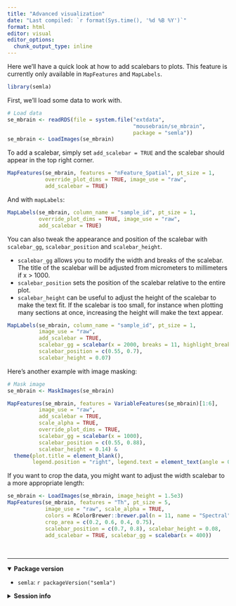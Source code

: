 ```yaml
---
title: "Advanced visualization"
date: "Last compiled: `r format(Sys.time(), '%d %B %Y')`"
format: html
editor: visual
editor_options: 
  chunk_output_type: inline
---
```


Here we'll have a quick look at how to add scalebars to plots. This feature is currently only available in `MapFeatures` and `MapLabels`.

```r
library(semla)
```

First, we'll load some data to work with.

```r
# Load data
se_mbrain <- readRDS(file = system.file("extdata", 
                                        "mousebrain/se_mbrain", 
                                        package = "semla"))
se_mbrain <- LoadImages(se_mbrain)
```

To add a scalebar, simply set `add_scalebar = TRUE` and the scalebar should appear in the top right corner.

```r
MapFeatures(se_mbrain, features = "nFeature_Spatial", pt_size = 1,
            override_plot_dims = TRUE, image_use = "raw", 
            add_scalebar = TRUE)
```

And with `mapLabels`:

```r
MapLabels(se_mbrain, column_name = "sample_id", pt_size = 1,
          override_plot_dims = TRUE, image_use = "raw", 
          add_scalebar = TRUE)
```

You can also tweak the appearance and position of the scalebar with `scalebar_gg`, `scalebar_position` and `scalebar_height`.

-   `scalebar_gg` allows you to modify the width and breaks of the scalebar. The title of the scalebar will be adjusted from micrometers to millimeters if x \> 1000.
-   `scalebar_position` sets the position of the scalebar relative to the entire plot.
-   `scalebar_height` can be useful to adjust the height of the scalebar to make the text fit. If the scalebar is too small, for instance when plotting many sections at once, increasing the height will make the text appear.

```r
MapLabels(se_mbrain, column_name = "sample_id", pt_size = 1,
          image_use = "raw", 
          add_scalebar = TRUE, 
          scalebar_gg = scalebar(x = 2000, breaks = 11, highlight_breaks = c(1, 6, 11)),
          scalebar_position = c(0.55, 0.7), 
          scalebar_height = 0.07)
```

Here's another example with image masking:

```r

# Mask image
se_mbrain <- MaskImages(se_mbrain)

MapFeatures(se_mbrain, features = VariableFeatures(se_mbrain)[1:6],
          image_use = "raw", 
          add_scalebar = TRUE, 
          scale_alpha = TRUE,
          override_plot_dims = TRUE,
          scalebar_gg = scalebar(x = 1000),
          scalebar_position = c(0.55, 0.88),
          scalebar_height = 0.14) &
  theme(plot.title = element_blank(), 
        legend.position = "right", legend.text = element_text(angle = 0))
```

If you want to crop the data, you might want to adjust the width scalebar to a more appropriate length:

```r
se_mbrain <- LoadImages(se_mbrain, image_height = 1.5e3)
MapFeatures(se_mbrain, features = "Th", pt_size = 5,
            image_use = "raw", scale_alpha = TRUE,
            colors = RColorBrewer::brewer.pal(n = 11, name = "Spectral") |> rev(),
            crop_area = c(0.2, 0.6, 0.4, 0.75),
            scalebar_position = c(0.7, 0.8), scalebar_height = 0.08,
            add_scalebar = TRUE, scalebar_gg = scalebar(x = 400))
```

<br>

------------------------------------------------------------------------

<details open>

<summary>**Package version**</summary>

-   `semla`: `r packageVersion("semla")`

</details>

<details>

<summary>**Session info**</summary>

```r
sessionInfo()
```

</details>

<br>

